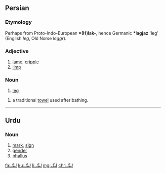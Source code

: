 ==Persian==
===Etymology===
Perhaps from Proto-Indo-European '''*(H)lak-''', hence Germanic '''*lagjaz''' 'leg' (English ''leg'', Old Norse ''leggr'').

===Adjective===
{{fa-adj|tr=lang}}

# [[lame]], [[cripple]]
# [[limp]]

===Noun===
{{fa-noun|tr=leng}}

# [[leg]]

{{fa-noun|tr=long}}

# a traditional [[towel]] used after bathing. 

----

==Urdu==

===Noun===
{{ur-noun|tr=liṅg|g=m|hi=लिंङ्ग|hi2=लिंग}}

# [[mark]], [[sign]]
# [[gender]]
# [[phallus]]

[[fa:لنگ]]
[[ku:لنگ]]
[[li:لنگ]]
[[mg:لنگ]]
[[chr:لنگ]]